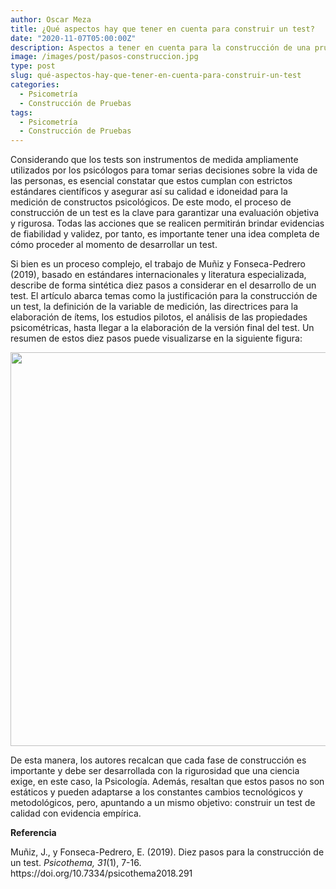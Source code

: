 ```yaml
---
author: Oscar Meza
title: ¿Qué aspectos hay que tener en cuenta para construir un test?
date: "2020-11-07T05:00:00Z"
description: Aspectos a tener en cuenta para la construcción de una prueba psicológica.     Aquí encontrará 10 pasos para cumplir su objetivo.
image: /images/post/pasos-construccion.jpg
type: post
slug: qué-aspectos-hay-que-tener-en-cuenta-para-construir-un-test
categories:
  - Psicometría
  - Construcción de Pruebas
tags:
  - Psicometría
  - Construcción de Pruebas
---
```


Considerando que los tests son instrumentos de medida ampliamente utilizados por los psicólogos para tomar serias decisiones sobre la vida de las personas, es esencial constatar que estos cumplan con estrictos estándares científicos y asegurar así su calidad e idoneidad para la medición de constructos psicológicos. De este modo, el proceso de construcción de un test es la clave para garantizar una evaluación objetiva y rigurosa. Todas las acciones que se realicen permitirán brindar evidencias de fiabilidad y validez, por tanto, es importante tener una idea completa de cómo proceder al momento de desarrollar un test.

Si bien es un proceso complejo, el trabajo de Muñiz y Fonseca-Pedrero (2019), basado en estándares internacionales y literatura especializada, describe de forma sintética diez pasos a considerar en el desarrollo de un test. El artículo abarca temas como la justificación para la construcción de un test, la definición de la variable de medición, las directrices para la elaboración de ítems, los estudios pilotos, el análisis de las propiedades psicométricas, hasta llegar a la elaboración de la versión final del test. Un resumen de estos diez pasos puede visualizarse en la siguiente figura:

![](/post/2020-03-20-qué-aspectos-hay-que-tener-en-cuenta-para-construir-un-test_files/Esquema Diez Pasos.png){width=630px}

De esta manera, los autores recalcan que cada fase de construcción es importante y debe ser desarrollada con la rigurosidad que una ciencia exige, en este caso, la Psicología. Además, resaltan que estos pasos no son estáticos y pueden adaptarse a los constantes cambios tecnológicos y metodológicos, pero, apuntando a un mismo objetivo: construir un test de calidad con evidencia empírica.

**Referencia**

Muñiz, J., y Fonseca-Pedrero, E. (2019). Diez pasos para la construcción de un test. *Psicothema, 31*(1), 7-16. https://doi.org/10.7334/psicothema2018.291 
